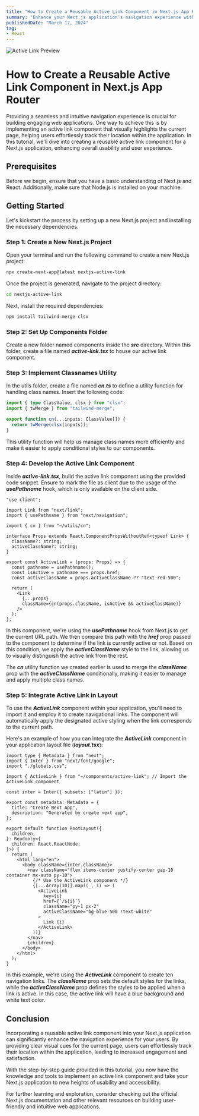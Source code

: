 ```yaml
---
title: "How to Create a Reusable Active Link Component in Next.js App Router"
summary: "Enhance your Next.js application's navigation experience with a reusable active link component. This step-by-step guide will teach you how to implement an active link component that visually highlights the current page, improving user orientation and overall usability."
publishedDate: "March 17, 2024"
tag: 
- React
---
```


![Active Link Preview](/articles/How-to-Create-a-Reusable-Active-Link-Component-in-NextJS-App-Router/preview.gif)

# How to Create a Reusable Active Link Component in Next.js App Router
Providing a seamless and intuitive navigation experience is crucial for building engaging web applications. One way to achieve this is by implementing an active link component that visually highlights the current page, helping users effortlessly track their location within the application. In this tutorial, we'll dive into creating a reusable active link component for a Next.js application, enhancing overall usability and user experience.

## Prerequisites
Before we begin, ensure that you have a basic understanding of Next.js and React. Additionally, make sure that Node.js is installed on your machine.

## Getting Started
Let's kickstart the process by setting up a new Next.js project and installing the necessary dependencies.

### Step 1: Create a New Next.js Project
Open your terminal and run the following command to create a new Next.js project:

```bash
npx create-next-app@latest nextjs-active-link
```

Once the project is generated, navigate to the project directory:

```bash
cd nextjs-active-link
```

Next, install the required dependencies:

```bash
npm install tailwind-merge clsx
```


### Step 2: Set Up Components Folder

Create a new folder named components inside the ***src*** directory. Within this folder, create a file named ***active-link.tsx*** to house our active link component.

### Step 3: Implement Classnames Utility
In the utils folder, create a file named ***cn.ts*** to define a utility function for handling class names. Insert the following code:

```ts
import { type ClassValue, clsx } from "clsx";
import { twMerge } from "tailwind-merge";

export function cn(...inputs: ClassValue[]) {
  return twMerge(clsx(inputs));
}
```
This utility function will help us manage class names more efficiently and make it easier to apply conditional styles to our components.


### Step 4: Develop the Active Link Component
Inside ***active-link.tsx***, build the active link component using the provided code snippet. Ensure to mark the file as client due to the usage of the ***usePathname*** hook, which is only available on the client side.

```tsx
"use client";

import Link from "next/link";
import { usePathname } from "next/navigation";

import { cn } from "~/utils/cn";

interface Props extends React.ComponentPropsWithoutRef<typeof Link> {
  className?: string;
  activeClassName?: string;
}

export const ActiveLink = (props: Props) => {
  const pathname = usePathname();
  const isActive = pathname === props.href;
  const activeClassName = props.activeClassName ?? "text-red-500";

  return (
    <Link
      {...props}
      className={cn(props.className, isActive && activeClassName)}
    />
  );
};
```

In this component, we're using the ***usePathname*** hook from Next.js to get the current URL path. We then compare this path with the ***href*** prop passed to the component to determine if the link is currently active or not. Based on this condition, we apply the ***activeClassName*** style to the link, allowing us to visually distinguish the active link from the rest.

The ***cn*** utility function we created earlier is used to merge the ***className*** prop with the ***activeClassName*** conditionally, making it easier to manage and apply multiple class names.

### Step 5: Integrate Active Link in Layout
To use the ***ActiveLink*** component within your application, you'll need to import it and employ it to create navigational links. The component will automatically apply the designated active styling when the link corresponds to the current path.

Here's an example of how you can integrate the ***ActiveLink*** component in your application layout file (***layout.tsx***):

```tsx
import type { Metadata } from "next";
import { Inter } from "next/font/google";
import "./globals.css";

import { ActiveLink } from "~/components/active-link"; // Import the ActiveLink component

const inter = Inter({ subsets: ["latin"] });

export const metadata: Metadata = {
  title: "Create Next App",
  description: "Generated by create next app",
};

export default function RootLayout({
  children,
}: Readonly<{
  children: React.ReactNode;
}>) {
  return (
    <html lang="en">
      <body className={inter.className}>
        <nav className="flex items-center justify-center gap-10 container mx-auto py-10">
          {/* Use the ActiveLink component */}
          {[...Array(10)].map((_, i) => (
            <ActiveLink
              key={i}
              href={`/${i}`}
              className="py-1 px-2"
              activeClassName="bg-blue-500 !text-white"
            >
              Link {i}
            </ActiveLink>
          ))}
        </nav>
        {children}
      </body>
    </html>
  );
}
```

In this example, we're using the ***ActiveLink*** component to create ten navigation links. The ***className*** prop sets the default styles for the links, while the ***activeClassName*** prop defines the styles to be applied when a link is active. In this case, the active link will have a blue background and white text color.


## Conclusion
Incorporating a reusable active link component into your Next.js application can significantly enhance the navigation experience for your users. By providing clear visual cues for the current page, users can effortlessly track their location within the application, leading to increased engagement and satisfaction.

With the step-by-step guide provided in this tutorial, you now have the knowledge and tools to implement an active link component and take your Next.js application to new heights of usability and accessibility.

For further learning and exploration, consider checking out the official Next.js documentation and other relevant resources on building user-friendly and intuitive web applications.
